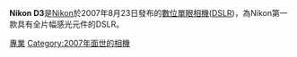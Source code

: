 {{Expand language|1=en|time=2021-03-11T03:28:46+00:00}}
{{Infobox_Digicam
| model = Nikon D3
| image = [[File:Nikon_D3_img_1246.jpg|200px]]
| kind = [[數位單眼相機|數位單眼相機]]
| sensor = 36毫米 x 23.9毫米 CMOS, Nikon FX 片幅
| res = 4,256 × 2,832（12.1百万[[像素|像素]]）
| lens = [[尼康F接環|尼康F接環]]
| shutter = 電子控制縱走式[[focal-plane_shutter|焦平快門]]
| shutterRange = 30 秒 - 1/8000 秒 ，[[B快門|B快門]]
| metering =[[Through-the-lens_metering|TTL]] 
| emode =程式控式 (P), 快門先決 (S), 光圈先決 (A), 手動 (M)
| mmode =  3D 矩陣測光 II, 中央重點測光 和 點測光
| farea =  51點對焦（15個十字型）
| fmode = AF-A AF-C AF-S
| cont =FF Mode： 9張/秒  可連拍 17/64 (RAW/JPEG Fine)張 DX Mode：11張/秒 
| viewfinder = 單鏡反光型帶固定眼平稜鏡
| speedRange = 200 - 6400 可以進行 1/3, 1/2, 1.0 EV 的微調，可延伸至最高 25600 , 最低 100  I
| flash = n/a
| flash sync  = 1/250 sec
| flbkt = n/a
| fcbkt = n/a
| WB = 自动，白炽灯，荧光灯，日光，闪光，阴天，阴影，-{zh-cn:开尔文温度;zh-hk:开尔文温度;zh-tw:色溫}-，预设
| wbbkt = 
| rearLCD = 3吋, 307,000 畫素 (922,000 點), [[VGA|VGA]]
| storage = 2 [[CompactFlash|CompactFlash]] (Type I or Type II)
| battery = Nikon EN-EL4a'鋰電池
| weight = 1240克(2.7磅)
| madeIn = {{flagcountry|Japan}}
}}
'''Nikon D3'''是[[Nikon|Nikon]]於2007年8月23日發布的[[數位單眼相機|數位單眼相機]]([[DSLR|DSLR]])，為Nikon第一款具有全片幅感光元件的DSLR。

{{commonscat|Nikon D3}} 

{{Nikon Digital Camera List}}
{{全画幅数码单镜反光相机}}

[[Category:尼康數位單眼相機|專業]]
[[Category:2007年面世的相機|Category:2007年面世的相機]]